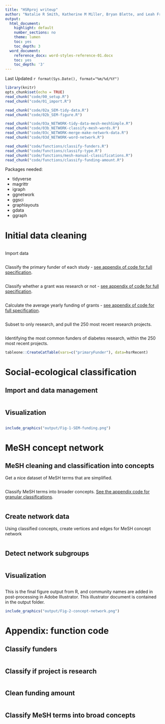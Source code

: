 ```yaml
---
title: "HSRproj writeup"
author: "Natalie R Smith, Katherine M Miller, Bryan Blette, and Leah Frerichs"
output:
  html_document:
    highlight: default
    number_sections: no
    theme: lumen
    toc: yes
    toc_depth: 3
  word_document:
    reference_docx: word-styles-reference-01.docx
    toc: yes
    toc_depth: '3'
---
```



Last Updated `r format(Sys.Date(), format="%m/%d/%Y")`


```r
library(knitr)
opts_chunk$set(echo = TRUE)
read_chunk("code/00_setup.R")
read_chunk("code/01_import.R")

read_chunk("code/02a_SEM-tidy-data.R")
read_chunk("code/02b_SEM-figure.R")

read_chunk("code/03a_NETWORK-tidy-data-mesh-meshSimple.R")
read_chunk("code/03b_NETWORK-classify-mesh-words.R")
read_chunk("code/03c_NETWORK-merge-make-network-data.R")
read_chunk("code/03d_NETWORK-word-network.R")

read_chunk("code/functions/classify-funders.R")
read_chunk("code/functions/classify-type.R")
read_chunk("code/functions/mesh-manual-classifications.R")
read_chunk("code/functions/classify-funding-amount.R")
```


Packages needed: 

+ tidyverse
+ magrittr
+ igraph
+ ggnetwork
+ ggsci
+ graphlayouts
+ gdata
+ ggraph

# Initial data cleaning

```r
```

Import data
```r
```

Classify the primary funder of each study - [see appendix of code for full specification](#funder).
```r
```

Classify whether a grant was research or not - [see appendix of code for full specification](#research). 
```r
```

Calculate the average yearly funding of grants - [see appendix of code for full specification](#fundingamt). 
```r
```


Subset to only research, and pull the 250 most recent research projects. 
```r
```


Identifying the most common funders of diabetes research, within the 250 most recent projects. 
```r
tableone::CreateCatTable(vars=c("primaryFunder"), data=hsrRecent)
```


# Social-ecological classification

## Import and data management
```r
```


## Visualization 
```r
```

```r
include_graphics("output/Fig-1-SEM-funding.png")
```



# MeSH concept network

## MeSH cleaning and classification into concepts
Get a nice dataset of MeSH terms that are simplified. 
```r
```

Classify MeSH terms into broader concepts. [See the appendix code for granular classifications](#concepts).
```r
```


## Create network data
Using classified concepts, create vertices and edges for MeSH concept network
```r
```

## Detect network subgroups
```r
```

## Visualization
```r
```

This is the final figure output from R, and community names are added in post-processing in Adobe Illustrator. This illustrator document is contained in the output folder. 
```r
include_graphics("output/Fig-2-concept-network.png")
```


# Appendix: function code

## Classify funders {#funder}
```r
```

## Classify if project is research {#research}
```r
```

## Clean funding amount {#fundingamt}
```r
```

## Classify MeSH terms into broad concepts {#concepts}
```r
```




